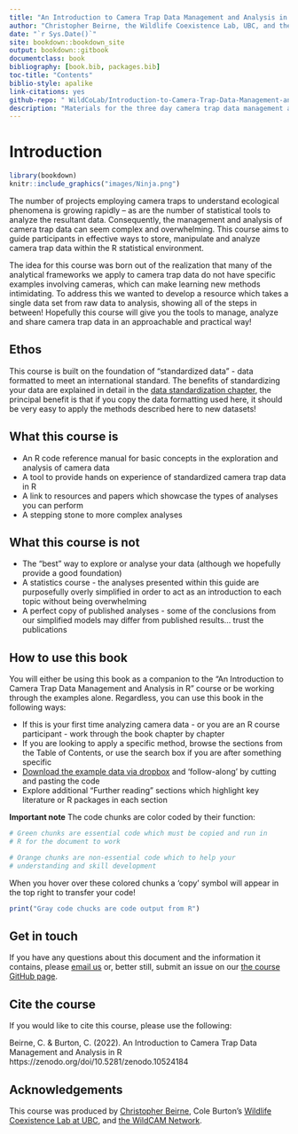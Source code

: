 ```yaml
--- 
title: "An Introduction to Camera Trap Data Management and Analysis in R"
author: "Christopher Beirne, the Wildlife Coexistence Lab, UBC, and the WildCam Network"
date: "`r Sys.Date()`"
site: bookdown::bookdown_site
output: bookdown::gitbook
documentclass: book
bibliography: [book.bib, packages.bib]
toc-title: "Contents"
biblio-style: apalike
link-citations: yes
github-repo: " WildCoLab/Introduction-to-Camera-Trap-Data-Management-and-Analysis-in-R"
description: "Materials for the three day camera trap data management and analysis course"
---
```


# Introduction

```r
library(bookdown)
knitr::include_graphics("images/Ninja.png")
```

The number of projects employing camera traps to understand ecological phenomena is growing rapidly – as are the number of statistical tools to analyze the resultant data. Consequently, the management and analysis of camera trap data can seem complex and overwhelming. This course aims to guide participants in effective ways to store, manipulate and analyze camera trap data within the R statistical environment.

The idea for this course was born out of the realization that many of the analytical frameworks we apply to camera trap data do not have specific examples involving cameras, which can make learning new methods intimidating. To address this we wanted to develop a resource which takes a single data set from raw data to analysis, showing all of the steps in between! Hopefully this course will give you the tools to manage, analyze and share camera trap data in an approachable and practical way!

## Ethos

This course is built on the foundation of "standardized data" - data formatted to meet an international standard. The benefits of standardizing your data are explained in detail in the [data standardization chapter](#standard), the principal benefit is that if you copy the data formatting used here, it should be very easy to apply the methods described here to new datasets!  

## What this course is 

- An R code reference manual for basic concepts in the exploration and analysis of camera data
- A tool to provide hands on experience of standardized camera trap data in R 
- A link to resources and papers which showcase the types of analyses you can perform
- A stepping stone to more complex analyses

## What this course is not

- The "best" way to explore or analyse your data (although we hopefully provide a good foundation)
- A statistics course - the analyses presented within this guide are purposefully overly simplified in order to act as an introduction to each topic without being overwhelming
- A perfect copy of published analyses - some of the conclusions from our simplified models may differ from published results... trust the publications

## How to use this book

You will either be using this book as a companion to the "An Introduction to Camera Trap Data Management and Analysis in R" course or be working through the examples alone. Regardless, you can use this book in the following ways:

- If this is your first time analyzing camera data - or you are an R course participant - work through the book chapter by chapter
- If you are looking to apply a specific method, browse the sections from the Table of Contents, or use the search box if you are after something specific
- [Download the example data via dropbox](https://www.dropbox.com/sh/fpnsinyn1ml9x28/AAB-Y-glHHRDsiCdmQnVLx7Wa?dl=0) and 'follow-along' by cutting and pasting the code
- Explore additional “Further reading” sections which highlight key literature or R packages in each section

**Important note** The code chunks are color coded by their function:

```r
# Green chunks are essential code which must be copied and run in 
# R for the document to work
```

```r
# Orange chunks are non-essential code which to help your 
# understanding and skill development 
```

When you hover over these colored chunks a 'copy' symbol will appear in the top right to transfer your code!

```r
print("Gray code chucks are code output from R")
```

## Get in touch

If you have any questions about this document and the information it contains, please [email us](wildco.lab@gmail.com) or, better still, submit an issue on our [the course GitHub page](https://github.com/WildCoLab/Introduction-to-Camera-Trap-Data-Management-and-Analysis-in-R). 

## Cite the course

If you would like to cite this course, please use the following:

Beirne, C. & Burton, C. (2022). An Introduction to Camera Trap Data Management and Analysis in R https://zenodo.org/doi/10.5281/zenodo.10524184


## Acknowledgements

This course was produced by [Christopher Beirne](https://www.researchgate.net/profile/Christopher-Beirne), Cole Burton's [Wildlife Coexistence Lab at UBC](https://wildlife.forestry.ubc.ca/), and [the WildCAM Network](https://wildcams.ca/). 
